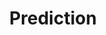 ---
title: 'Prediction'
description: 'Understand and work with prediction outputs from your LLM pipelines'
icon: "chart-line" 
---